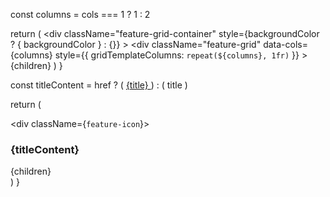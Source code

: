 
  const columns = cols === 1 ? 1 : 2

  return (
    <div
      className="feature-grid-container"
      style={backgroundColor ? { backgroundColor } : {}}
    >
      <div
        className="feature-grid"
        data-cols={columns}
        style={{ gridTemplateColumns: `repeat(${columns}, 1fr)` }}
      >
        {children}
      </div>
    </div>
  )
}

  const titleContent = href ? (
    <a href={href} target="_blank" rel="noopener noreferrer">
      {title}
      <Icon icon="arrow-up-right-from-square" size={12} className="feature-link-icon" />
    </a>
  ) : (
    title
  )

  return (
    <div className="feature-item">
      <div className={`feature-icon`}>
        <Icon icon={icon} size={iconSize} color={iconColor} iconType={iconType} />
      </div>
      <div className="feature-content">
        <h3 className="feature-title">{titleContent}</h3>
        <div className="feature-description">
          {children}
        </div>
      </div>
    </div>
  )
}
